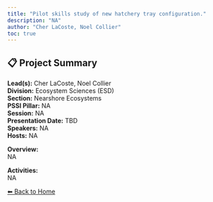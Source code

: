 ```yaml
---
title: "Pilot skills study of new hatchery tray configuration."
description: "NA"
author: "Cher LaCoste, Noel Collier"
toc: true
---
```


## 📋 Project Summary

**Lead(s):** Cher LaCoste, Noel Collier  
**Division:** Ecosystem Sciences (ESD)  
**Section:** Nearshore Ecosystems  
**PSSI Pillar:** NA  
**Session:** NA  
**Presentation Date:** TBD  
**Speakers:** NA  
**Hosts:** NA  

**Overview:**  
NA   

**Activities:**  
NA

[⬅ Back to Home](../index.qmd)
